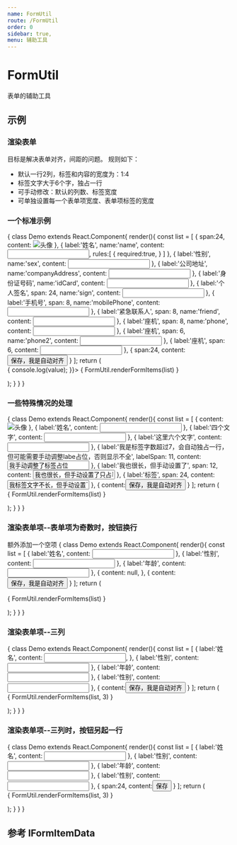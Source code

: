 ```yaml
---
name: FormUtil
route: /FormUtil
order: 0
sidebar: true,
menu: 辅助工具
---
```




# FormUtil
表单的辅助工具

## 示例

### 渲染表单

目标是解决表单对齐，间距的问题。
规则如下：
+ 默认一行2列，标签和内容的宽度为：1:4
+ 标签文字大于6个字，独占一行
+ 可手动修改：默认的列数、标签宽度
+ 可单独设置每一个表单项宽度、表单项标签的宽度

### 一个标准示例
<Playground>
{
  class Demo extends React.Component{
    render(){
      const list = [
        {
          span:24,
          content: <img style={{height:160, width: 120, border:'1px solid gray', display: 'inline-block'}} alt="头像"/>
        },
        {
          label:'姓名',
          name:'name',
          content: <Input />,
          rules:[
            {
              required:true,
            }
          ]
        },
        {
          label:'性别',
          name:'sex',
          content: <Input />
        },
        {
          label:'公司地址',
          name:'companyAddress',
          content: <Input />
        },
        {
          label:'身份证号码',
          name:'idCard',
          content: <Input />
        },
        {
          label:'个人签名',
          span: 24,
          name:'sign',
          content: <Input />
        },
        {
          label:'手机号',
          span: 8,
          name:'mobilePhone',
          content: <Input />
        },
        {
          label:'紧急联系人',
          span: 8,
          name:'friend',
          content: <Input />
        },
        {
          label:'座机',
          span: 8,
          name:'phone',
          content: <Input />
        },
        {
          label:'座机',
          span: 6,
          name:'phone2',
          content: <Input />
        },
        {
          label:'座机',
          span: 6,
          content: <Input />
        },
        {
          span:24,
          content:<Button type="primary" htmlType="submit">保存，我是自动对齐</Button>
        }
      ];
      return (
        <div>
          <Form layout="Horizontal" onFinish={(value)=>{
            console.log(value);
          }}>
          {
            FormUtil.renderFormItems(list)
          }
          </Form>
        </div>
      );
    }
  }
}
</Playground>

### 一些特殊情况的处理
<Playground>
{
  class Demo extends React.Component{
    render(){
      const list = [
        {
          content: <img style={{height:160, width: 120, border:'1px solid gray', display: 'inline-block'}} alt="头像"/>
        },
        {
          label:'姓名',
          content: <Input />
        },
        {
          label:'四个文字',
          content: <Input />
        },
        {
          label:'这里六个文字',
          content: <Input />
        },
        {
          label:'我是标签字数超过7，会自动独占一行，但可能需要手动调整labe占位，否则显示不全',
          labelSpan: 11,
          content: <Input value="我手动调整了标签占位"/>
        },
        {
          label:'我也很长，但手动设置了',
          span: 12,
          content: <Input value="我也很长，但手动设置了只占半行"/>
        },
        {
          label:'标签',
          span: 24,
          content: <Input value="我标签文字不长，但手动设置了独占一行"/>
        },
        {
          content:<Button type="primary">保存，我是自动对齐</Button>
        }
      ];
      return (
        <div>
          <Form layout="Horizontal">
          {
            FormUtil.renderFormItems(list)
          }
          </Form>
        </div>
      );
    }
  }
}
</Playground>

### 渲染表单项--表单项为奇数时，按钮换行

额外添加一个空项
<Playground>
{
  class Demo extends React.Component{
    render(){
      const list = [
        {
          label:'姓名',
          content: <Input />
        },
        {
          label:'性别',
          content: <Input />
        },
        {
          label:'年龄',
          content: <Input />
        },
        {
          content: null,
        },
        {
          content:<Button type="primary">保存，我是自动对齐</Button>
        }
      ];
      return (
        <div>
          <Form layout="Horizontal">
          {
            FormUtil.renderFormItems(list)
          }
          </Form>
        </div>
      );
    }
  }
}
</Playground>

### 渲染表单项--三列
<Playground>
{
  class Demo extends React.Component{
    render(){
      const list = [
        {
          label:'姓名',
          content: <Input />,
        },   
        {
          label:'性别',
          content: <Input />
        },
        {
          label:'年龄',
          content: <Input />
        },
        {
          label:'性别',
          content: <Input />
        },
        {
          content:<Button type="primary">保存，我是自动对齐</Button>
        }
      ];
      return (
        <div>
          <Form layout="Horizontal">
          {
            FormUtil.renderFormItems(list, 3)
          }
          </Form>
        </div>
      );
    }
  }
}
</Playground>

### 渲染表单项--三列时，按钮另起一行
<Playground>
{
  class Demo extends React.Component{
    render(){
      const list = [
        {
          label:'姓名',
          content: <Input />
        },
        {
          label:'性别',
          content: <Input />
        },
        {
          label:'年龄',
          content: <Input />
        },
        {
          label:'性别',
          content: <Input />
        },
        {
          span:24,
          content:<Button type="primary">保存</Button>
        }
      ];
      return (
        <div>
          <Form layout="Horizontal">
          {
            FormUtil.renderFormItems(list, 3)
          }
          </Form>
        </div>
      );
    }
  }
}
</Playground>

## 参考 IFormItemData

<Props of={IFormItemDataC} />

